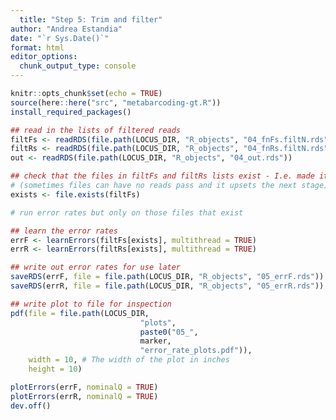 ```yaml
---
  title: "Step 5: Trim and filter"
author: "Andrea Estandia"
date: "`r Sys.Date()`"
format: html
editor_options: 
  chunk_output_type: console
---
```

  
```r
knitr::opts_chunk$set(echo = TRUE)
source(here::here("src", "metabarcoding-gt.R"))
install_required_packages()
```

```r
## read in the lists of filtered reads
filtFs <- readRDS(file.path(LOCUS_DIR, "R_objects", "04_fnFs.filtN.rds"))
filtRs <- readRDS(file.path(LOCUS_DIR, "R_objects", "04_fnRs.filtN.rds"))
out <- readRDS(file.path(LOCUS_DIR, "R_objects", "04_out.rds"))

## check that the files in filtFs and filtRs lists exist - I.e. made it through filterAndTrim
# (sometimes files can have no reads pass and it upsets the next stage)
exists <- file.exists(filtFs)

# run error rates but only on those files that exist

## learn the error rates
errF <- learnErrors(filtFs[exists], multithread = TRUE)
errR <- learnErrors(filtRs[exists], multithread = TRUE)

## write out error rates for use later
saveRDS(errF, file = file.path(LOCUS_DIR, "R_objects", "05_errF.rds"))
saveRDS(errR, file = file.path(LOCUS_DIR, "R_objects", "05_errR.rds"))

## write plot to file for inspection
pdf(file = file.path(LOCUS_DIR, 
                             "plots", 
                             paste0("05_", 
                             marker, 
                             "error_rate_plots.pdf")),  
    width = 10, # The width of the plot in inches
    height = 10)

plotErrors(errF, nominalQ = TRUE)
plotErrors(errR, nominalQ = TRUE)
dev.off()
```


